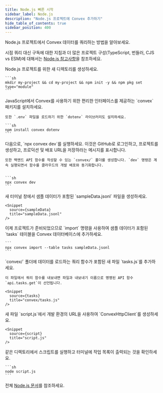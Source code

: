 ```yaml
---
title: Node.js 빠른 시작
sidebar_label: Node.js
description: "Node.js 프로젝트에 Convex 추가하기"
hide_table_of_contents: true
sidebar_position: 400
---
```



Node.js 프로젝트에서 Convex 데이터를 쿼리하는 방법을 알아보세요.

시점 쿼리 대신 구독에 대한 지침과 더 많은 프로젝트 구성(TypeScript, 번들러, CJS vs ESM)에 대해서는 [Node.js 참고사항](/client/javascript/node.mdx)을 참조하세요.

<StepByStep>
  <Step title="새 npm 프로젝트 생성하기">
    Node.js 프로젝트를 위한 새 디렉토리를 생성하세요.

    ```sh
    mkdir my-project && cd my-project && npm init -y && npm pkg set type="module"
    ```

  </Step>
  <Step title="Convex 클라이언트 및 서버 라이브러리 설치하기">
    JavaScript에서 Convex를 사용하기 위한 편리한 인터페이스를 제공하는 `convex` 패키지를 설치하세요.

    또한 `.env` 파일을 로드하기 위한 `dotenv` 라이브러리도 설치하세요.

    ```sh
    npm install convex dotenv
    ```

  </Step>
  <Step title="Convex 개발 배포 설정하기">
    다음으로, `npx convex dev`를 실행하세요. 이것은 GitHub로 로그인하고, 프로젝트를 생성하고, 프로덕션 및 배포 URL을 저장하라는 메시지를 표시합니다.

    또한 백엔드 API 함수를 작성할 수 있는 `convex/` 폴더를 생성합니다. `dev` 명령은 계속 실행되면서 함수를 클라우드의 개발 배포와 동기화합니다.


    ```sh
    npx convex dev
    ```

  </Step>

  <Step title="데이터베이스용 샘플 데이터 생성하기">
    새 터미널 창에서 샘플 데이터가 포함된 `sampleData.jsonl` 파일을 생성하세요.

    <Snippet
      source={sampleData}
      title="sampleData.jsonl"
    />

  </Step>

  <Step title="데이터베이스에 샘플 데이터 추가하기">
    이제 프로젝트가 준비되었으므로 `import` 명령을 사용하여 샘플 데이터가 포함된 `tasks` 테이블을 Convex 데이터베이스에 추가하세요.

    ```
    npx convex import --table tasks sampleData.jsonl
    ```

  </Step>

  <Step title="데이터베이스 쿼리 노출하기">
    `convex/` 폴더에 데이터를 로드하는 쿼리 함수가 포함된 새 파일 `tasks.js`를 추가하세요.

    이 파일에서 쿼리 함수를 내보내면 파일과 내보내기 이름으로 명명된 API 함수 `api.tasks.get`이 선언됩니다.

    <Snippet
      source={tasks}
      title="convex/tasks.js"
    />

  </Step>

  <Step title="스크립트를 백엔드에 연결하기">
    새 파일 `script.js`에서 개발 환경의 URL을 사용하여 `ConvexHttpClient`를 생성하세요.

    <Snippet
      source={script}
      title="script.js"
    />

  </Step>

  <Step title="스크립트 실행하기">
    같은 디렉토리에서 스크립트를 실행하고 터미널에 작업 목록이 출력되는 것을 확인하세요.

    ```sh
    node script.js
    ```

  </Step>

</StepByStep>

전체 [Node.js 문서](/client/javascript/node.mdx)를 참조하세요.
